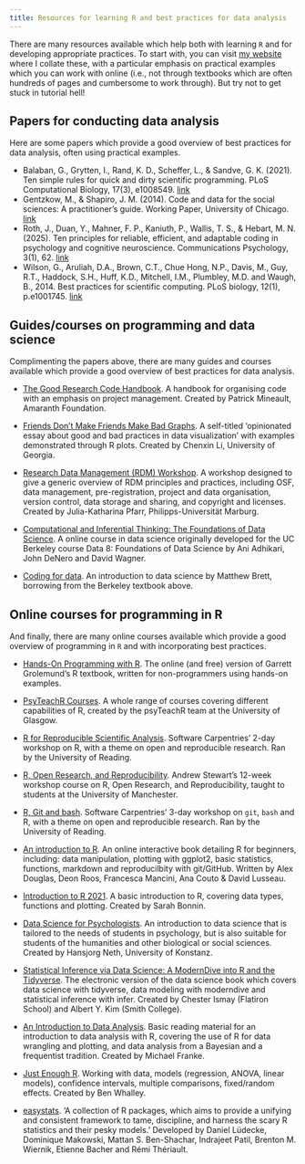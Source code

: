 ```yaml
---
title: Resources for learning R and best practices for data analysis
---
```


There are many resources available which help both with learning `R` and for developing appropriate practices. To start with, you can visit [my website](https://sohaamir.github.io/neuro_resources/) where I collate these, with a particular emphasis on practical examples which you can work with online (i.e., not through textbooks which are often hundreds of pages and cumbersome to work through). But try not to get stuck in tutorial hell!

## Papers for conducting data analysis

Here are some papers which provide a good overview of best practices for data analysis, often using practical examples. 

- Balaban, G., Grytten, I., Rand, K. D., Scheffer, L., & Sandve, G. K. (2021). Ten simple rules for quick and dirty scientific programming. PLoS Computational Biology, 17(3), e1008549. [link](https://journals.plos.org/ploscompbiol/article?id=10.1371/journal.pcbi.1008549)
- Gentzkow, M., & Shapiro, J. M. (2014). Code and data for the social sciences: A practitioner’s guide. Working Paper, University of Chicago.  [link](http://recherche.enac.fr/~steve.lawford/teaching_papers/econometrics1_2023/poly_OLD/IENAC20/used/L.pdf)
- Roth, J., Duan, Y., Mahner, F. P., Kaniuth, P., Wallis, T. S., & Hebart, M. N. (2025). Ten principles for reliable, efficient, and adaptable coding in psychology and cognitive neuroscience. Communications Psychology, 3(1), 62. [link](https://www.nature.com/articles/s44271-025-00236-3)
- Wilson, G., Aruliah, D.A., Brown, C.T., Chue Hong, N.P., Davis, M., Guy, R.T., Haddock, S.H., Huff, K.D., Mitchell, I.M., Plumbley, M.D. and Waugh, B., 2014. Best practices for scientific computing. PLoS biology, 12(1), p.e1001745. [link](https://journals.plos.org/plosbiology/article?id=10.1371/journal.pbio.1001745)

## Guides/courses on programming and data science

Complimenting the papers above, there are many guides and courses available which provide a good overview of best practices for data analysis.

- [The Good Research Code Handbook](https://goodresearch.dev/index.html). A handbook for organising code with an emphasis on project management. Created by Patrick Mineault, Amaranth Foundation.

- [Friends Don't Make Friends Make Bad Graphs](https://github.com/cxli233/FriendsDontLetFriends). A self-titled 'opinionated essay about good and bad practices in data visualization' with examples demonstrated through R plots. Created by Chenxin Li, University of Georgia.

- [Research Data Management (RDM) Workshop](https://julia-pfarr.github.io/rdm_workshop/). A workshop designed to give a generic overview of RDM principles and practices, including OSF, data management, pre-registration, project and data organisation, version control, data storage and sharing, and copyright and licenses. Created by Julia-Katharina Pfarr, Philipps-Universität Marburg.

- [Computational and Inferential Thinking: The Foundations of Data Science](https://inferentialthinking.com/chapters/intro.html). A online course in data science originally developed for the UC Berkeley course Data 8: Foundations of Data Science by Ani Adhikari, John DeNero and David Wagner.

- [Coding for data](https://lisds.github.io/textbook/intro.html). An introduction to data science by Matthew Brett, borrowing from the Berkeley textbook above.

## Online courses for programming in R

And finally, there are many online courses available which provide a good overview of programming in `R` and with incorporating best practices.

- [Hands-On Programming with R](https://rstudio-education.github.io/hopr/index.html). The online (and free) version of Garrett Grolemund's R textbook, written for non-programmers using hands-on examples.

- [PsyTeachR Courses](https://psyteachr.github.io). A whole range of courses covering different capabilities of R, created by the psyTeachR team at the University of Glasgow.

- [R for Reproducible Scientific Analysis](https://unirdg-carpentries.github.io/r-novice-gapminder-modified/). Software Carpentries' 2-day workshop on R, with a theme on open and reproducible research. Ran by the University of Reading.

- [R, Open Research, and Reproducibility](https://r-openresearch-reproducibility.netlify.app/). Andrew Stewart's 12-week workshop course on R, Open Research, and Reproducibility, taught to students at the University of Manchester.

- [R, Git and bash](https://unirdg-carpentries.github.io/2021-07-27-Reading-R-Git-Bash/). Software Carpentries' 3-day workshop on `git`, `bash` and R, with a theme on open and reproducible research. Ran by the University of Reading.

- [An introduction to R](https://intro2r.com/). An online interactive book detailing R for beginners, including: data manipulation, plotting with ggplot2, basic statistics, functions, markdown and reproducilbity with git/GitHub. Written by Alex Douglas, Deon Roos, Francesca Mancini, Ana Couto & David Lusseau.

- [Introduction to R 2021](https://biocorecrg.github.io/CRG_RIntroduction/). A basic introduction to R, covering data types, functions and plotting. Created by Sarah Bonnin.

- [Data Science for Psychologists](https://bookdown.org/hneth/ds4psy/). An introduction to data science that is tailored to the needs of students in psychology, but is also suitable for students of the humanities and other biological or social sciences. Created by Hansjorg Neth, University of Konstanz.

- [Statistical Inference via Data Science: A ModernDive into R and the Tidyverse](https://moderndive.com/index.html). The electronic version of the data science book which covers data science with tidyverse, data modeling with moderndive and statistical inference with infer. Created by Chester Ismay (Flatiron School) and Albert Y. Kim (Smith College).

- [An Introduction to Data Analysis](https://michael-franke.github.io/intro-data-analysis/index.html). Basic reading material for an introduction to data analysis with R, covering the use of R for data wrangling and plotting, and data analysis from a Bayesian and a frequentist tradition. Created by Michael Franke.

- [Just Enough R](https://benwhalley.github.io/just-enough-r/). Working with data, models (regression, ANOVA, linear models), confidence intervals, multiple comparisons, fixed/random effects. Created by Ben Whalley.

- [easystats](https://easystats.github.io/easystats/). 'A collection of R packages, which aims to provide a unifying and consistent framework to tame, discipline, and harness the scary R statistics and their pesky models.' Developed by Daniel Lüdecke, Dominique Makowski, Mattan S. Ben-Shachar, Indrajeet Patil, Brenton M. Wiernik, Etienne Bacher and Rémi Thériault.